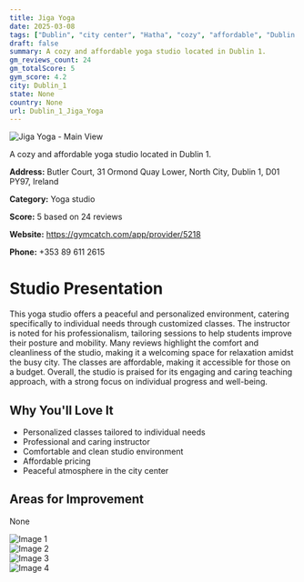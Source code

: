 ```yaml
---
title: Jiga Yoga
date: 2025-03-08
tags: ["Dublin", "city center", "Hatha", "cozy", "affordable", "Dublin 1"]  
draft: false
summary: A cozy and affordable yoga studio located in Dublin 1.
gm_reviews_count: 24
gm_totalScore: 5
gym_score: 4.2
city: Dublin_1
state: None
country: None
url: Dublin_1_Jiga_Yoga
---
```


<div className="aspect-[16/9] relative my-8">
  <img 
    src="https://lh5.googleusercontent.com/p/AF1QipNxrgxai_NZnrnvFX29bqqLNzV8bxp0o5oga5e_=w1920-h1080-k-no"
    alt="Jiga Yoga - Main View"
    className="object-cover absolute inset-0 w-full h-full rounded-lg"
  />
</div>

A cozy and affordable yoga studio located in Dublin 1.

**Address:** Butler Court, 31 Ormond Quay Lower, North City, Dublin 1, D01 PY97, Ireland

**Category:** Yoga studio

**Score:** 5 based on 24 reviews

**Website:** https://gymcatch.com/app/provider/5218

**Phone:** +353 89 611 2615

# Studio Presentation

This yoga studio offers a peaceful and personalized environment, catering specifically to individual needs through customized classes. The instructor is noted for his professionalism, tailoring sessions to help students improve their posture and mobility. Many reviews highlight the comfort and cleanliness of the studio, making it a welcoming space for relaxation amidst the busy city. The classes are affordable, making it accessible for those on a budget. Overall, the studio is praised for its engaging and caring teaching approach, with a strong focus on individual progress and well-being.



## Why You'll Love It

- Personalized classes tailored to individual needs
- Professional and caring instructor
- Comfortable and clean studio environment
- Affordable pricing
- Peaceful atmosphere in the city center

## Areas for Improvement

None

<div className="grid grid-cols-1 xl:grid-cols-2 gap-4 my-8">
<div className="aspect-[4/3] relative"><img src="https://lh5.googleusercontent.com/p/AF1QipPUQiok-suITiKOrJGRLFMcxHTce-w1PTsoVT4w=w1920-h1080-k-no" alt="Image 1" className="object-cover absolute inset-0 w-full h-full rounded-lg" /></div>
<div className="aspect-[4/3] relative"><img src="https://lh5.googleusercontent.com/p/AF1QipPVxYb1SNEYolRU6SmQ2fgSEuR_dvuHGjc-1ZYg=w1920-h1080-k-no" alt="Image 2" className="object-cover absolute inset-0 w-full h-full rounded-lg" /></div>
<div className="aspect-[4/3] relative"><img src="https://lh5.googleusercontent.com/p/AF1QipPBBvbdHuTWlusvTuEsBLANf3hEGMSbwgbZCelf=w1920-h1080-k-no" alt="Image 3" className="object-cover absolute inset-0 w-full h-full rounded-lg" /></div>
<div className="aspect-[4/3] relative"><img src="https://lh5.googleusercontent.com/p/AF1QipP3zlohGxDxSYtt72kmF3uAshdtge_BuMRpo-tV=w1920-h1080-k-no" alt="Image 4" className="object-cover absolute inset-0 w-full h-full rounded-lg" /></div>
</div>